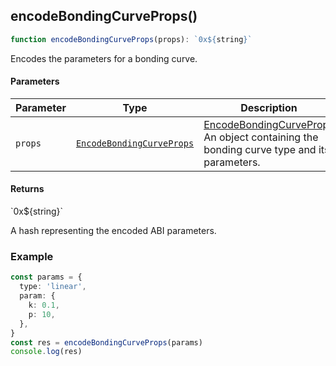 

<a id="encodeBondingCurveProps"></a>

## encodeBondingCurveProps()

```ts copy
function encodeBondingCurveProps(props): `0x${string}`
```

Encodes the parameters for a bonding curve.

#### Parameters

| Parameter | Type | Description |
| ------ | ------ | ------ |
| `props` | [`EncodeBondingCurveProps`](../types.mdx#EncodeBondingCurveProps) | [EncodeBondingCurveProps](../types.mdx#EncodeBondingCurveProps) An object containing the bonding curve type and its parameters. |

#### Returns

\`0x$\{string\}\`

A hash representing the encoded ABI parameters.

### Example

```ts copy
const params = {
  type: 'linear',
  param: {
    k: 0.1,
    p: 10,
  },
}
const res = encodeBondingCurveProps(params)
console.log(res)
```
